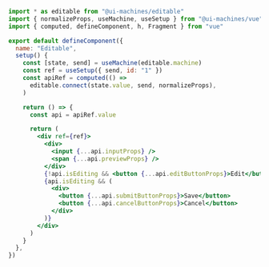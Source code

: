 ```jsx
import * as editable from "@ui-machines/editable"
import { normalizeProps, useMachine, useSetup } from "@ui-machines/vue"
import { computed, defineComponent, h, Fragment } from "vue"

export default defineComponent({
  name: "Editable",
  setup() {
    const [state, send] = useMachine(editable.machine)
    const ref = useSetup({ send, id: "1" })
    const apiRef = computed(() =>
      editable.connect(state.value, send, normalizeProps),
    )

    return () => {
      const api = apiRef.value

      return (
        <div ref={ref}>
          <div>
            <input {...api.inputProps} />
            <span {...api.previewProps} />
          </div>
          {!api.isEditing && <button {...api.editButtonProps}>Edit</button>}
          {api.isEditing && (
            <div>
              <button {...api.submitButtonProps}>Save</button>
              <button {...api.cancelButtonProps}>Cancel</button>
            </div>
          )}
        </div>
      )
    }
  },
})
```
